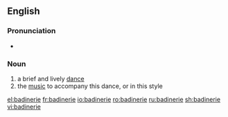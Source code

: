 ==English==

===Pronunciation===
* {{IPA|/ˈbæd.ɪn.ɹi/|lang=en}}

===Noun===
{{en-noun}}
# a brief and lively [[dance]]
# the [[music]] to accompany this dance, or in this style

[[el:badinerie]]
[[fr:badinerie]]
[[io:badinerie]]
[[ro:badinerie]]
[[ru:badinerie]]
[[sh:badinerie]]
[[vi:badinerie]]